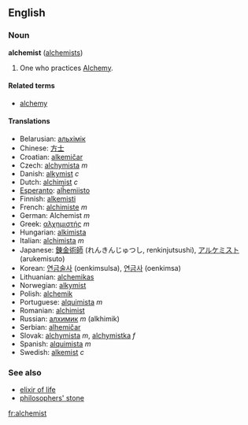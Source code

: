 ==English==
=== Noun ===
'''alchemist''' ([[alchemists]])

# One who practices [[Alchemy]].

====Related terms====
*[[alchemy]]

====Translations====
*Belarusian: [[альхімік]]
*Chinese: [[方士]]
*Croatian: [[alkemičar]]
*Czech: [[alchymista]] ''m''
*Danish: [[alkymist]] ''c''
*Dutch: [[alchimist]] ''c''
*[[Esperanto]]: [[alĥemiisto]]
*Finnish: [[alkemisti]]
*French: [[alchimiste]] ''m''
*German: Alchemist ''m''
*Greek: [[αλχημιστής]] ''m''
*Hungarian: [[alkimista]]
*Italian: [[alchimista]] ''m''
*Japanese: [[錬金術師]] (れんきんじゅつし, renkinjutsushi), [[アルケミスト]] (arukemisuto)
*Korean: [[연금술사 ]] (oenkimsulsa), [[연금사]] (oenkimsa)
*Lithuanian: [[alchemikas]]
*Norwegian: [[alkymist]]
*Polish: [[alchemik]]
*Portuguese: [[alquimista]] ''m''
*Romanian: [[alchimist]]
*Russian: [[алхимик]] ''m'' (alkhimik)
*Serbian: [[alhemičar]]
*Slovak: [[alchymista#Slovak|alchymista]] ''m'', [[alchymistka#Slovak|alchymistka]] ''f''
*Spanish: [[alquimista]] ''m''
*Swedish: [[alkemist]] ''c''

===See also===
*[[elixir of life]]
*[[philosophers' stone]]

[[fr:alchemist]]